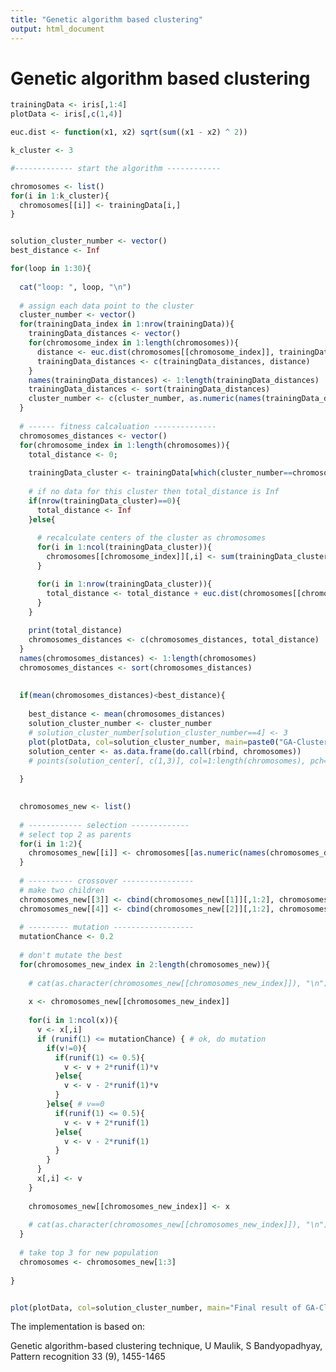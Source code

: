 ---
title: "Genetic algorithm based clustering"
output: html_document
---

# Genetic algorithm based clustering

```{r}

trainingData <- iris[,1:4]
plotData <- iris[,c(1,4)]

euc.dist <- function(x1, x2) sqrt(sum((x1 - x2) ^ 2))

k_cluster <- 3

#------------- start the algorithm ------------

chromosomes <- list()
for(i in 1:k_cluster){
  chromosomes[[i]] <- trainingData[i,]
}


solution_cluster_number <- vector()
best_distance <- Inf

for(loop in 1:30){
  
  cat("loop: ", loop, "\n")
  
  # assign each data point to the cluster
  cluster_number <- vector()
  for(trainingData_index in 1:nrow(trainingData)){
    trainingData_distances <- vector()
    for(chromosome_index in 1:length(chromosomes)){
      distance <- euc.dist(chromosomes[[chromosome_index]], trainingData[trainingData_index,])
      trainingData_distances <- c(trainingData_distances, distance)
    }
    names(trainingData_distances) <- 1:length(trainingData_distances)
    trainingData_distances <- sort(trainingData_distances)
    cluster_number <- c(cluster_number, as.numeric(names(trainingData_distances)[1]))
  }
  
  # ------ fitness calcaluation --------------
  chromosomes_distances <- vector()
  for(chromosome_index in 1:length(chromosomes)){
    total_distance <- 0;
    
    trainingData_cluster <- trainingData[which(cluster_number==chromosome_index), ]
    
    # if no data for this cluster then total_distance is Inf
    if(nrow(trainingData_cluster)==0){
      total_distance <- Inf
    }else{
      
      # recalculate centers of the cluster as chromosomes 
      for(i in 1:ncol(trainingData_cluster)){
        chromosomes[[chromosome_index]][,i] <- sum(trainingData_cluster[, i])/nrow(trainingData_cluster)
      }

      for(i in 1:nrow(trainingData_cluster)){
        total_distance <- total_distance + euc.dist(chromosomes[[chromosome_index]], trainingData_cluster[i,])
      }
    }
    
    print(total_distance)
    chromosomes_distances <- c(chromosomes_distances, total_distance)
  }
  names(chromosomes_distances) <- 1:length(chromosomes)
  chromosomes_distances <- sort(chromosomes_distances)
  
  
  if(mean(chromosomes_distances)<best_distance){
    
    best_distance <- mean(chromosomes_distances)
    solution_cluster_number <- cluster_number
    # solution_cluster_number[solution_cluster_number==4] <- 3
    plot(plotData, col=solution_cluster_number, main=paste0("GA-Cluster, generation ", loop) )
    solution_center <- as.data.frame(do.call(rbind, chromosomes))
    # points(solution_center[, c(1,3)], col=1:length(chromosomes), pch=8, cex=2)
    
  }
   

  chromosomes_new <- list()
  
  # ------------ selection -------------
  # select top 2 as parents
  for(i in 1:2){
    chromosomes_new[[i]] <- chromosomes[[as.numeric(names(chromosomes_distances)[i])]] 
  }
  
  # ---------- crossover ----------------
  # make two children
  chromosomes_new[[3]] <- cbind(chromosomes_new[[1]][,1:2], chromosomes_new[[2]][,3:4])  
  chromosomes_new[[4]] <- cbind(chromosomes_new[[2]][,1:2], chromosomes_new[[1]][,3:4])  
  
  # --------- mutation ------------------
  mutationChance <- 0.2
  
  # don't mutate the best
  for(chromosomes_new_index in 2:length(chromosomes_new)){
    
    # cat(as.character(chromosomes_new[[chromosomes_new_index]]), "\n")
    
    x <- chromosomes_new[[chromosomes_new_index]] 
    
    for(i in 1:ncol(x)){
      v <- x[,i]
      if (runif(1) <= mutationChance) { # ok, do mutation
        if(v!=0){
          if(runif(1) <= 0.5){
            v <- v + 2*runif(1)*v
          }else{
            v <- v - 2*runif(1)*v
          }
        }else{ # v==0
          if(runif(1) <= 0.5){
            v <- v + 2*runif(1)
          }else{
            v <- v - 2*runif(1)
          }
        }
      }
      x[,i] <- v
    }
    
    chromosomes_new[[chromosomes_new_index]] <- x
    
    # cat(as.character(chromosomes_new[[chromosomes_new_index]]), "\n")
  }
  
  # take top 3 for new population
  chromosomes <- chromosomes_new[1:3]
  
}


plot(plotData, col=solution_cluster_number, main="Final result of GA-Cluster")

```







The implementation is based on: 

Genetic algorithm-based clustering technique, U Maulik, S Bandyopadhyay, Pattern recognition 33 (9), 1455-1465


